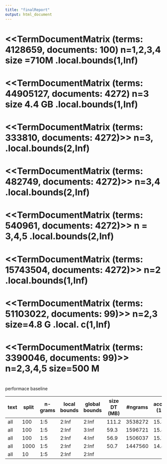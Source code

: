 ```yaml
---
title: "finalReport"
output: html_document
---
```


# <<TermDocumentMatrix (terms: 4128659, documents: 100)  n=1,2,3,4   size =710M .local.bounds(1,Inf)  #
# <<TermDocumentMatrix (terms: 44905127, documents: 4272) n=3 size 4.4 GB .local.bounds(1,Inf) 
# <<TermDocumentMatrix (terms: 333810, documents: 4272)>> n=3, .local.bounds(2,Inf)  
# <<TermDocumentMatrix (terms: 482749, documents: 4272)>> n=3,4 .local.bounds(2,Inf)  
# <<TermDocumentMatrix (terms: 540961, documents: 4272)>>  n = 3,4,5 .local.bounds(2,Inf) 
# <<TermDocumentMatrix (terms: 15743504, documents: 4272)>> n=2   .local.bounds(1,Inf) 
# <<TermDocumentMatrix (terms: 51103022, documents: 99)>>   n=2,3 size=4.8 G .local. c(1,Inf) 
# <<TermDocumentMatrix (terms: 3390046, documents: 99)>>  n=2,3,4,5 size=500 M


#
performace baseline


  
text  | split | n-grams | local bounds | global bounds | size DT (MB) | #ngrams  | accuracy (1000) | accuracy(62213) | time for prediction (ms)
----- | ----- | ------- | ------------ | ------------- | ------------ | -------- | --------------- | --------------- | ------------------------
all   |  100  | 1:5     |  2:Inf       |   2:Inf       |  111.2       | 3538272  |  15.3223        |   13            |  56.33453
all   |  100  | 1:5     |  2:Inf       |   3:Inf       |  59.3        | 1596721  |  15.8833        |                 |  57.31927  
all   |  100  | 1:5     |  2:Inf       |   4:Inf       |  56.9        | 1506037  |  15.7914        |                 |  57.18853  
all   | 1000  | 1:5     |  2:Inf       |   2:Inf       |  50.7        | 1447560  |  14.8900        |                 |  47.41283
all   | 10    | 1:5     |  2:Inf       |   2:Inf       |              |          |                 |                 |  
  
